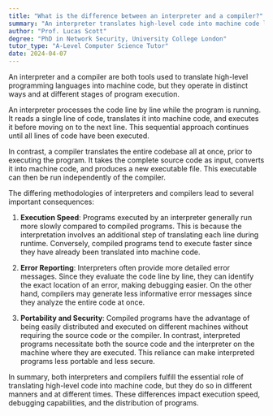 ```yaml
---
title: "What is the difference between an interpreter and a compiler?"
summary: "An interpreter translates high-level code into machine code line by line during program execution, while a compiler does this translation all at once before execution."
author: "Prof. Lucas Scott"
degree: "PhD in Network Security, University College London"
tutor_type: "A-Level Computer Science Tutor"
date: 2024-04-07
---
```


An interpreter and a compiler are both tools used to translate high-level programming languages into machine code, but they operate in distinct ways and at different stages of program execution.

An interpreter processes the code line by line while the program is running. It reads a single line of code, translates it into machine code, and executes it before moving on to the next line. This sequential approach continues until all lines of code have been executed.

In contrast, a compiler translates the entire codebase all at once, prior to executing the program. It takes the complete source code as input, converts it into machine code, and produces a new executable file. This executable can then be run independently of the compiler.

The differing methodologies of interpreters and compilers lead to several important consequences:

1. **Execution Speed**: Programs executed by an interpreter generally run more slowly compared to compiled programs. This is because the interpretation involves an additional step of translating each line during runtime. Conversely, compiled programs tend to execute faster since they have already been translated into machine code.

2. **Error Reporting**: Interpreters often provide more detailed error messages. Since they evaluate the code line by line, they can identify the exact location of an error, making debugging easier. On the other hand, compilers may generate less informative error messages since they analyze the entire code at once.

3. **Portability and Security**: Compiled programs have the advantage of being easily distributed and executed on different machines without requiring the source code or the compiler. In contrast, interpreted programs necessitate both the source code and the interpreter on the machine where they are executed. This reliance can make interpreted programs less portable and less secure.

In summary, both interpreters and compilers fulfill the essential role of translating high-level code into machine code, but they do so in different manners and at different times. These differences impact execution speed, debugging capabilities, and the distribution of programs.
    